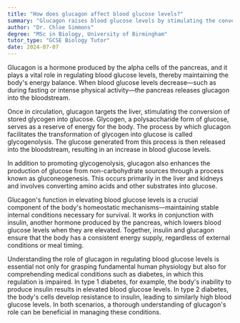 ```yaml
---
title: "How does glucagon affect blood glucose levels?"
summary: "Glucagon raises blood glucose levels by stimulating the conversion of stored glycogen into glucose in the liver."
author: "Dr. Chloe Simmons"
degree: "MSc in Biology, University of Birmingham"
tutor_type: "GCSE Biology Tutor"
date: 2024-07-07
---
```


Glucagon is a hormone produced by the alpha cells of the pancreas, and it plays a vital role in regulating blood glucose levels, thereby maintaining the body's energy balance. When blood glucose levels decrease—such as during fasting or intense physical activity—the pancreas releases glucagon into the bloodstream.

Once in circulation, glucagon targets the liver, stimulating the conversion of stored glycogen into glucose. Glycogen, a polysaccharide form of glucose, serves as a reserve of energy for the body. The process by which glucagon facilitates the transformation of glycogen into glucose is called glycogenolysis. The glucose generated from this process is then released into the bloodstream, resulting in an increase in blood glucose levels.

In addition to promoting glycogenolysis, glucagon also enhances the production of glucose from non-carbohydrate sources through a process known as gluconeogenesis. This occurs primarily in the liver and kidneys and involves converting amino acids and other substrates into glucose.

Glucagon's function in elevating blood glucose levels is a crucial component of the body's homeostatic mechanisms—maintaining stable internal conditions necessary for survival. It works in conjunction with insulin, another hormone produced by the pancreas, which lowers blood glucose levels when they are elevated. Together, insulin and glucagon ensure that the body has a consistent energy supply, regardless of external conditions or meal timing.

Understanding the role of glucagon in regulating blood glucose levels is essential not only for grasping fundamental human physiology but also for comprehending medical conditions such as diabetes, in which this regulation is impaired. In type 1 diabetes, for example, the body's inability to produce insulin results in elevated blood glucose levels. In type 2 diabetes, the body's cells develop resistance to insulin, leading to similarly high blood glucose levels. In both scenarios, a thorough understanding of glucagon's role can be beneficial in managing these conditions.
    